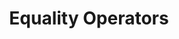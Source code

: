 ---
id: "js_tf_easy_005"
questionType: "TRUE_FALSE"
title: "Equality Operators"
statement: "The '==' operator checks both value and type in JavaScript."
difficulty: "EASY"
category: "JavaScript"
correctAnswer: false
explanation: "'==' checks value only; '===' checks both value and type."
---